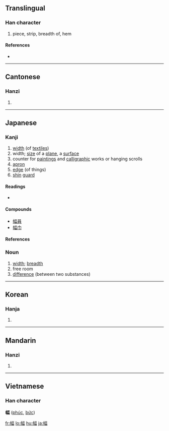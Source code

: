 ==Translingual==

===Han character===
{{Han char|rn=50|rad=巾|as=09|sn=12|four=4126<sub>6</sub>|canj=中月一口田 (LBMRW)}}

# piece, strip, breadth of, hem

====References====
* {{Han ref|kx=0334.210|dkj=08995|dj=0641.230|hdz=10746.130|uh=5E45|ud=24133|bh=B454|bd=46164}}

----

==Cantonese==

===Hanzi===
{{yue-hanzi|jyut=|y=fuk1}}

# {{defn|Cantonese}}

----

==Japanese==

===Kanji===
{{ja-kanji|grade=c|rs=巾09}}

# [[width]] (of [[textiles]])
# width; [[size]] of a [[plane]], a [[surface]]
# counter for [[painting]]s and [[calligraphic]] works or hanging scrolls
# [[apron]]
# [[edge]] (of things)
# [[shin]] [[guard]]

====Readings====
* {{ja-readings|on=[[ふく]] (fuku), [[ひょく]] (hyoku)|kun=[[はば]] (haba)}}

====Compounds====
* [[幅員]]
* [[幅巾]]

====References====
{{ja-kref
|ku= 4193
|shift= 959D
|jis= 497D
|euc= 
|skip= 
|freq= 
|nelson= 
|newnelson= 
|njecd= 
|kld= 
|heisig= 
|tuttle= 
}}

===Noun===
{{ja-noun|k|hira=はば|rom=haba}}

# [[width]]; [[breadth]]
# free room
# [[difference]] (between two substances)

----

==Korean==

===Hanja===
{{ko-hanja|hangeul=폭|rv=pok|mr=p'ok}}

# {{defn|Korean}}

----

==Mandarin==

===Hanzi===
{{cmn-hanzi|pin=[[fú]] ([[fu2]])|wg=fu<sup>2</sup>}}

# {{defn|Mandarin}}

----

==Vietnamese==
===Han character===
'''幅''' ([[phúc]], [[bức]])

[[fr:幅]]
[[lo:幅]]
[[hu:幅]]
[[ja:幅]]